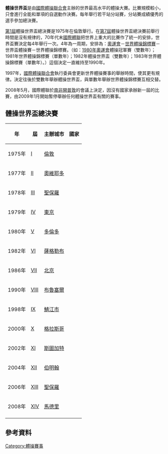 {{Unreferenced|time=2022-05-19T04:05:40+00:00}}
{{NoteTA
|1=zh:水準; zh-tw:水準; zh-cn:水平; zh-hk:水平
}}
'''體操世界盃'''是由[[國際體操聯合會|國際體操聯合會]]主辦的世界最高水平的體操大賽。比賽規模較小，只會進行全能和單項的自選動作決賽。每年舉行若干站分站賽，分站賽成績優秀的選手參加總決賽。

[[1975年體操世界盃總決賽|第1屆]]體操世界盃總決賽是1975年在倫敦舉行。在[[1986年體操世界盃總決賽|第7屆]]體操世界盃總決賽前舉行時間是沒有規律的，70年代末[[國際體操聯合會|國際體聯]]把世界上重大的比賽作了統一的安排，世界盃賽決定每4年舉行一次。4年為一周期，安排為：[[奧運會|奧運會]]－[[世界體操錦標賽|世界體操錦標賽]]－世界盃體操賽－世界體操錦標賽。（如：[[1980年奧運會|1980年奧運會]]體操冠軍賽（雙數年）；1981年世界體操錦標賽（單數年）；1982年體操世界盃（雙數年）；1983年世界體操錦標賽（單數年）。）這個決定一直維持至1990年。

1997年，[[國際體操聯合會|國際體操聯合會]]執行委員會更新世界體操賽事的舉辦時間，使其更有規律。決定往後於雙數年舉辦體操世界盃，與單數年舉辦世界體操錦標賽互相交替。

2008年5月，國際體聯於[[南非|南非]][[開普敦|開普敦]]的會議上決定，因沒有國家承辦新一屆的比賽，由2009年1月開始暫停舉辦任何體操世界盃有關的賽事。

== 體操世界盃總決賽 ==
{| class="wikitable" border="2" border="1" cellspacing="0" cellpadding="1" style="border-collapse: collapse; font-size: 95%;"
|- bgcolor="efefef"
!年
!屆
!主辦城市  
!國家
|-
|1975年 || [[1975年體操世界盃總決賽|I]] || [[倫敦|倫敦]] || {{GBR}} 
|-
|1977年 || [[1977年體操世界盃總決賽|II]] || [[奧維耶多|奧維耶多]] || {{ESP}} 
|-
|1978年 || [[1978年體操世界盃總決賽|III]] || [[聖保羅_(巴西)|聖保羅]] || {{BRA}} 
|-
|1979年 || [[1979年體操世界盃總決賽|IV]] || [[東京|東京]] || {{JPN}} 
|-
|1980年 || [[1980年體操世界盃總決賽|V]] || [[多倫多|多倫多]] || {{CAN}} 
|-
|1982年 || [[1982年體操世界盃總決賽|VI]] || [[薩格勒布|薩格勒布]] || {{CRO}} 
|-
|1986年 || [[1986年體操世界盃總決賽|VII]] || [[北京|北京]] || {{CHN}} 
|-
|1990年 <!-- 1990.10.26 - 1990.10.28 --> || [[1990年體操世界盃總決賽|VIII]] || [[布魯塞爾|布魯塞爾]] || {{BEL}} 
|-
|1998年 <!-- 1998.12.31 --> || [[1998年體操世界盃總決賽|IX]] || [[鯖江市|鯖江市]] || {{JPN}} 
|-
|2000年  || [[2000年體操世界盃總決賽|X]] || [[格拉斯哥|格拉斯哥]] || {{GBR}} 
|-
|2002年 <!-- 2002.11.28 - 2002.12.01 --> || [[2002年體操世界盃總決賽|XI]] || [[斯圖加特|斯圖加特]] || {{GER}} 
|-
|2004年 <!-- 2004.12.11 - 2004.12.12 --> || [[2004年體操世界盃總決賽|XII]] || [[伯明翰|伯明翰]] || {{GBR}} 
|-
|2006年 <!-- 2006.12.16 - 2006.12.17 --> || [[2006年體操世界盃總決賽|XIII]] || [[聖保羅_(巴西)|聖保羅]] || {{BRA}}  
|-
|2008年 <!-- 2008.12.12 - 2008.12.14 --> || [[2008年體操世界盃總決賽|XIV]] || [[馬德里|馬德里]] || {{ESP}}  
|-
|}
== 參考資料 ==
{{reflist}}
{{體操}}

[[Category:體操賽事|Category:體操賽事]]